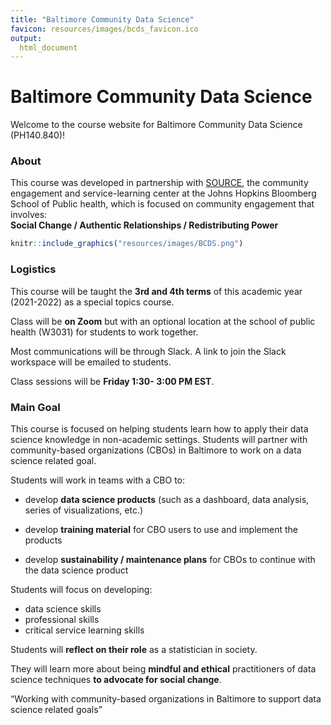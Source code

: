 ```yaml
---
title: "Baltimore Community Data Science"
favicon: resources/images/bcds_favicon.ico
output:
  html_document
---
```



# **Baltimore Community Data Science**

<div class = "banner">
Welcome to the course website for Baltimore Community Data Science (PH140.840)!  
</div>

### **About**
This course was developed in partnership with [SOURCE](https://source.jhu.edu/), the community engagement and service-learning center at the Johns Hopkins Bloomberg School of Public health, which is focused on community engagement that involves:  
**Social Change / Authentic Relationships / Redistributing Power**

```r
knitr::include_graphics("resources/images/BCDS.png")
```

 
### **Logistics**

This course will be taught the **3rd and 4th terms** of this academic year (2021-2022) as a special topics course. 

Class will be **on Zoom** but with an optional location at the school of public health (W3031) for students to work together. 

Most communications will be through Slack. A link to join the Slack workspace will be emailed to students.

Class sessions will be **Friday 1:30- 3:00 PM EST**.

### **Main Goal**

This course is focused on helping students learn how to apply their data science knowledge in non-academic settings. Students will partner with community-based organizations (CBOs) in Baltimore to work on a data science related goal.

Students will work in teams with a CBO to:

- develop **data science products** (such as a dashboard, data analysis, series of visualizations, etc.)

- develop **training material** for CBO users to use and implement the products

- develop **sustainability / maintenance plans** for CBOs to continue with the data science product

Students will focus on developing:

- data science skills
- professional skills
- critical service learning skills

Students will **reflect on their role** as a statistician in society.

They will learn more about being **mindful and ethical** practitioners of data science techniques **to advocate for social change**.

<div class = "center">
"Working with community-based organizations in Baltimore to support data science related goals"  
</div>






